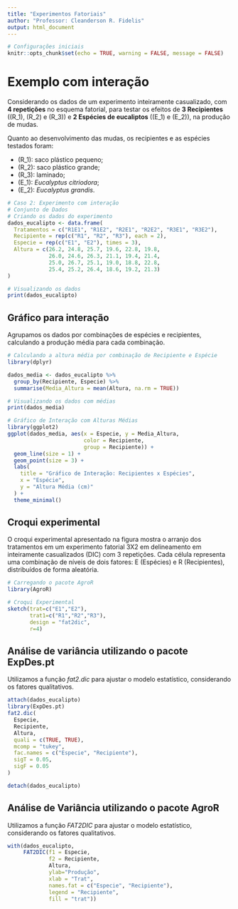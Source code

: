 ```yaml
---
title: "Experimentos Fatoriais"
author: "Professor: Cleanderson R. Fidelis"
output: html_document
---
```


```r
# Configurações iniciais
knitr::opts_chunk$set(echo = TRUE, warning = FALSE, message = FALSE)
```

# Exemplo com interação

Considerando os dados de um experimento inteiramente casualizado, com **4 repetições** no esquema fatorial, para testar os efeitos de **3 Recipientes** (\(R_1\), \(R_2\) e \(R_3\)) e **2 Espécies de eucaliptos** (\(E_1\) e \(E_2\)), na produção de mudas. 

Quanto ao desenvolvimento das mudas, os recipientes e as espécies testados foram:

- \(R_1\): saco plástico pequeno;
- \(R_2\): saco plástico grande;
- \(R_3\): laminado;
- \(E_1\): *Eucalyptus citriodora*;
- \(E_2\): *Eucalyptus grandis*.

```r
# Caso 2: Experimento com interação
# Conjunto de Dados
# Criando os dados do experimento
dados_eucalipto <- data.frame(
  Tratamentos = c("R1E1", "R1E2", "R2E1", "R2E2", "R3E1", "R3E2"),
  Recipiente = rep(c("R1", "R2", "R3"), each = 2),
  Especie = rep(c("E1", "E2"), times = 3),
  Altura = c(26.2, 24.8, 25.7, 19.6, 22.8, 19.8,
             26.0, 24.6, 26.3, 21.1, 19.4, 21.4,
             25.0, 26.7, 25.1, 19.0, 18.8, 22.8,
             25.4, 25.2, 26.4, 18.6, 19.2, 21.3)
)

# Visualizando os dados
print(dados_eucalipto)
```

## Gráfico para interação

Agrupamos os dados por combinações de espécies e recipientes, calculando a produção média para cada combinação.

```r
# Calculando a altura média por combinação de Recipiente e Espécie
library(dplyr)

dados_media <- dados_eucalipto %>%
  group_by(Recipiente, Especie) %>%
  summarise(Media_Altura = mean(Altura, na.rm = TRUE))

# Visualizando os dados com médias
print(dados_media)
```



```r
# Gráfico de Interação com Alturas Médias
library(ggplot2)
ggplot(dados_media, aes(x = Especie, y = Media_Altura, 
                        color = Recipiente, 
                        group = Recipiente)) +
  geom_line(size = 1) +
  geom_point(size = 3) +
  labs(
    title = "Gráfico de Interação: Recipientes x Espécies",
    x = "Espécie",
    y = "Altura Média (cm)"
  ) +
  theme_minimal()
```


<!-- As linhas não paralelas (e, neste caso, cruzadas) indicam a presença de interação entre os fatores. -->

## Croqui experimental

O croqui experimental apresentado na figura mostra o arranjo dos tratamentos em um experimento fatorial 3X2 em delineamento em inteiramente casualizados (DIC) com 3 repetições. Cada célula representa uma combinação de níveis de dois fatores: E (Espécies) e R (Recipientes), distribuídos de forma aleatória.

```r
# Carregando o pacote AgroR
library(AgroR)

# Croqui Experimental
sketch(trat=c("E1","E2"),
       trat1=c("R1","R2","R3"),
       design = "fat2dic",
       r=4)
```

## Análise de variância utilizando o pacote ExpDes.pt

Utilizamos a função *fat2.dic* para ajustar o modelo estatístico, considerando os fatores qualitativos.


```r
attach(dados_eucalipto)
library(ExpDes.pt)
fat2.dic(
  Especie,
  Recipiente,
  Altura,
  quali = c(TRUE, TRUE),
  mcomp = "tukey",
  fac.names = c("Especie", "Recipiente"),
  sigT = 0.05,
  sigF = 0.05
)

detach(dados_eucalipto)
```

## Análise de Variância utilizando o pacote AgroR


Utilizamos a função *FAT2DIC* para ajustar o modelo estatístico, considerando os fatores qualitativos.


```r
with(dados_eucalipto,
     FAT2DIC(f1 = Especie, 
             f2 = Recipiente, 
             Altura, 
             ylab="Produção", 
             xlab = "Trat",
             names.fat = c("Especie", "Recipiente"),
             legend = "Recipiente",
             fill = "trat"))
```
